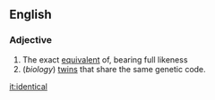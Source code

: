 ==English==
===Adjective===
#The exact [[equivalent]] of, bearing full likeness
#(''biology'') [[twin]]s that share the same genetic code.

[[it:identical]]
